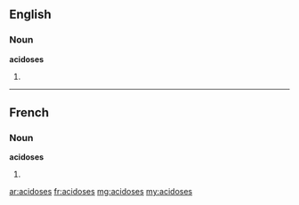 ==English==

===Noun===
'''acidoses'''

# {{plural of|acidosis}}

----

==French==

===Noun===
'''acidoses''' {{f}}

# {{plural of|acidose|lang=fr}}

[[ar:acidoses]]
[[fr:acidoses]]
[[mg:acidoses]]
[[my:acidoses]]